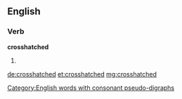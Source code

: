 ==English==

===Verb===
'''crosshatched'''

# {{past of|crosshatch}}
[[Category:English words with consonant pseudo-digraphs]]

[[de:crosshatched]]
[[et:crosshatched]]
[[mg:crosshatched]]